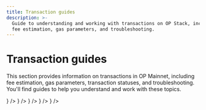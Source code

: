 ```yaml
---
title: Transaction guides
description: >-
  Guide to understanding and working with transactions on OP Stack, including
  fee estimation, gas parameters, and troubleshooting.
---
```



# Transaction guides

This section provides information on transactions in OP Mainnet, including fee estimation, gas parameters, transaction statuses, and troubleshooting. You'll find guides to help you understand and work with these topics.

<CardGroup>
  <Card title="Learn about transaction fees" href="/app-developers/transactions/fees" icon={<img src="/img/icons/shapes.svg" />} />
  <Card title="Estimate transaction fees" href="/app-developers/transactions/estimates" icon={<img src="/img/icons/shapes.svg" />} />
  <Card title="Setting transaction gas parameters" href="/app-developers/transactions/parameters" icon={<img src="/img/icons/shapes.svg" />} />
  <Card title="Transaction statuses" href="/app-developers/transactions/statuses" icon={<img src="/img/icons/shapes.svg" />} />
  <Card title="Troubleshooting transactions" href="/app-developers/transactions/troubleshooting" icon={<img src="/img/icons/shapes.svg" />} />
</CardGroup>
